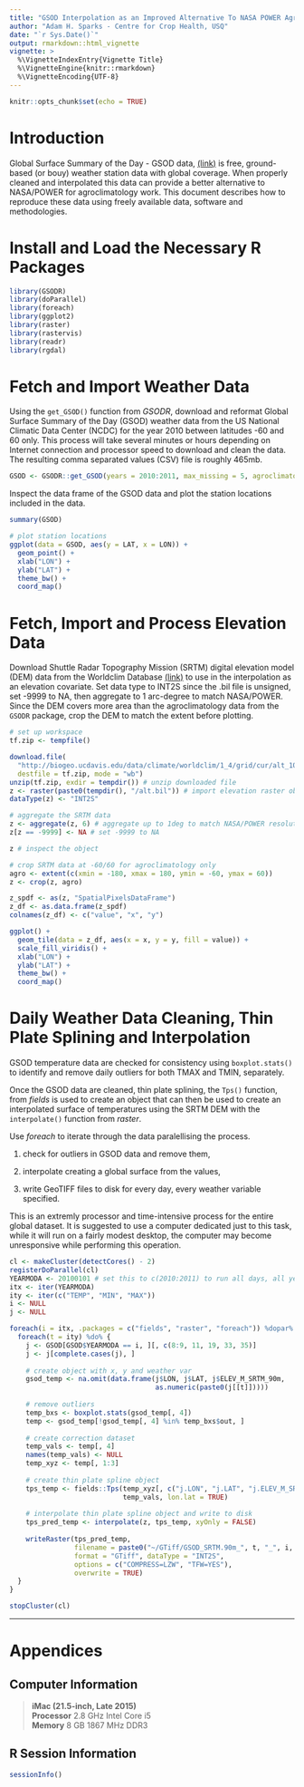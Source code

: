 ```yaml
---
title: "GSOD Interpolation as an Improved Alternative To NASA POWER Agroclimatology Data"
author: "Adam H. Sparks - Centre for Crop Health, USQ"
date: "`r Sys.Date()`"
output: rmarkdown::html_vignette
vignette: >
  %\VignetteIndexEntry{Vignette Title}
  %\VignetteEngine{knitr::rmarkdown}
  %\VignetteEncoding{UTF-8}
---
```


```r
knitr::opts_chunk$set(echo = TRUE)
```

# Introduction
Global Surface Summary of the Day - GSOD data,
[(link)](https://data.noaa.gov/dataset/global-surface-summary-of-the-day-gsod)
is free, ground-based (or bouy) weather station data with global
coverage. When properly cleaned and interpolated this data can provide a better
alternative to NASA/POWER for agroclimatology work. This document describes how
to reproduce these data using freely available data, software and methodologies.

# Install and Load the Necessary R Packages
```r
library(GSODR)
library(doParallel)
library(foreach)
library(ggplot2)
library(raster)
library(rastervis)
library(readr)
library(rgdal)
```

# Fetch and Import Weather Data

Using the `get_GSOD()` function from _GSODR_, download and reformat
Global Surface Summary of the Day (GSOD) weather data from the US National
Climatic Data Center (NCDC) for the year 2010 between latitudes -60 and 60
only. This process will take several minutes or hours depending on Internet
connection and processor speed to download and clean the data. The resulting
comma separated values (CSV) file is roughly 465mb.

```r
GSOD <- GSODR::get_GSOD(years = 2010:2011, max_missing = 5, agroclimatology = TRUE)
```

Inspect the data frame of the GSOD data and plot the station locations included in the data.

```r
summary(GSOD)

```

```r
# plot station locations
ggplot(data = GSOD, aes(y = LAT, x = LON)) +
  geom_point() +
  xlab("LON") +
  ylab("LAT") +
  theme_bw() +
  coord_map()
```

# Fetch, Import and Process Elevation Data

Download Shuttle Radar Topography Mission (SRTM) digital elevation model (DEM)
data from the Worldclim Database [(link)](http://www.worldclim.org/) to use in
the interpolation as an elevation covariate. Set data type to INT2S since the
.bil file is unsigned, set -9999 to NA, then aggregate to 1 arc-degree to match
NASA/POWER. Since the DEM covers more area than the agroclimatology data from
the `GSODR` package, crop the DEM to match the extent before plotting.

```r
# set up workspace
tf.zip <- tempfile()

download.file(
  "http://biogeo.ucdavis.edu/data/climate/worldclim/1_4/grid/cur/alt_10m_bil.zip",
  destfile = tf.zip, mode = "wb")
unzip(tf.zip, exdir = tempdir()) # unzip downloaded file
z <- raster(paste0(tempdir(), "/alt.bil")) # import elevation raster object
dataType(z) <- "INT2S"

# aggregate the SRTM data
z <- aggregate(z, 6) # aggregate up to 1deg to match NASA/POWER resolution
z[z == -9999] <- NA # set -9999 to NA

z # inspect the object

# crop SRTM data at -60/60 for agroclimatology only
agro <- extent(c(xmin = -180, xmax = 180, ymin = -60, ymax = 60))
z <- crop(z, agro)

z_spdf <- as(z, "SpatialPixelsDataFrame")
z_df <- as.data.frame(z_spdf)
colnames(z_df) <- c("value", "x", "y")

ggplot() +
  geom_tile(data = z_df, aes(x = x, y = y, fill = value)) +
  scale_fill_viridis() +
  xlab("LON") +
  ylab("LAT") +
  theme_bw() +
  coord_map()

```

# Daily Weather Data Cleaning, Thin Plate Splining and Interpolation

GSOD temperature data are checked for consistency using `boxplot.stats()` to
identify and remove daily outliers for both TMAX and TMIN, separately.

Once the GSOD data are cleaned, thin plate splining, the `Tps()` function, from
 _fields_ is used to create an object that can then be used to create
an interpolated surface of temperatures using the SRTM DEM with the
`interpolate()` function from _raster_.

Use _foreach_ to iterate through the data paralellising the process.

1. check for outliers in GSOD data and remove them,

2. interpolate creating a global surface from the values,

3. write GeoTIFF files to disk for every day, every weather variable specified.

This is an extremly processor and time-intensive process for the entire global
dataset. It is suggested to use a computer dedicated just to this task, while it
will run on a fairly modest desktop, the computer may become unresponsive while
performing this operation.

```r
cl <- makeCluster(detectCores() - 2)
registerDoParallel(cl)
YEARMODA <- 20100101 # set this to c(2010:2011) to run all days, all years. Only one day here as example
itx <- iter(YEARMODA)
ity <- iter(c("TEMP", "MIN", "MAX"))
i <- NULL
j <- NULL

foreach(i = itx, .packages = c("fields", "raster", "foreach")) %dopar% {
  foreach(t = ity) %do% {
    j <- GSOD[GSOD$YEARMODA == i, ][, c(8:9, 11, 19, 33, 35)]
    j <- j[complete.cases(j), ]
    
    # create object with x, y and weather var
    gsod_temp <- na.omit(data.frame(j$LON, j$LAT, j$ELEV_M_SRTM_90m,
                                    as.numeric(paste0(j[[t]]))))
    
    # remove outliers
    temp_bxs <- boxplot.stats(gsod_temp[, 4])
    temp <- gsod_temp[!gsod_temp[, 4] %in% temp_bxs$out, ]
    
    # create correction dataset
    temp_vals <- temp[, 4]
    names(temp_vals) <- NULL
    temp_xyz <- temp[, 1:3]
    
    # create thin plate spline object
    tps_temp <- fields::Tps(temp_xyz[, c("j.LON", "j.LAT", "j.ELEV_M_SRTM_90m")],
                            temp_vals, lon.lat = TRUE)
    
    # interpolate thin plate spline object and write to disk
    tps_pred_temp <- interpolate(z, tps_temp, xyOnly = FALSE)
    
    writeRaster(tps_pred_temp,
                filename = paste0("~/GTiff/GSOD_SRTM.90m_", t, "_", i, ".tiff"),
                format = "GTiff", dataType = "INT2S",
                options = c("COMPRESS=LZW", "TFW=YES"),
                overwrite = TRUE)
  }
}

stopCluster(cl)

```
******

# Appendices

## Computer Information  

> **iMac (21.5-inch, Late 2015)**  
> **Processor** 2.8 GHz Intel Core i5  
> **Memory** 8 GB 1867 MHz DDR3  

## R Session Information

```r

sessionInfo()

```
